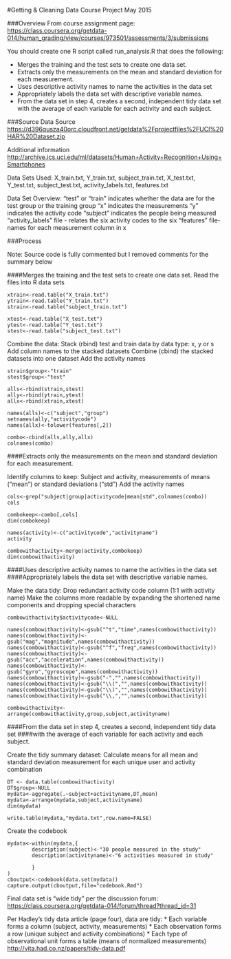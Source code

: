 #Getting & Cleaning Data Course Project
May 2015

###Overview
From course assignment page:
<https://class.coursera.org/getdata-014/human_grading/view/courses/973501/assessments/3/submissions>

You should create one R script called run_analysis.R that does the following:

* Merges the training and the test sets to create one data set.
* Extracts only the measurements on the mean and standard deviation for each measurement. 
* Uses descriptive activity names to name the activities in the data set
* Appropriately labels the data set with descriptive variable names. 
* From the data set in step 4, creates a second, independent tidy data set with the average of each variable for each activity and each subject.

###Source Data
Source
<https://d396qusza40orc.cloudfront.net/getdata%2Fprojectfiles%2FUCI%20HAR%20Dataset.zip>

Additional information
<http://archive.ics.uci.edu/ml/datasets/Human+Activity+Recognition+Using+Smartphones>

Data Sets Used:
X_train.txt, Y_train.txt, subject_train.txt, 
X_test.txt, Y_test.txt, subject_test.txt, 
activity_labels.txt, features.txt

Data Set Overview:
"test" or "train" indicates whether the data are for  the test group or the training group
"x" indicates the measurements
"y" indicates the activity code
"subject" indicates the people being measured
"activity_labels" file - relates the six activity codes to the six
"features " file- names for each measurement column in x

###Process

Note: Source code is fully commented but I removed comments for the summary below

####Merges the training and the test sets to create one data set.
Read the files into R data sets

```
xtrain<-read.table("X_train.txt")
ytrain<-read.table("Y_train.txt")
strain<-read.table("subject_train.txt")

xtest<-read.table("X_test.txt")
ytest<-read.table("Y_test.txt")
stest<-read.table("subject_test.txt")
```

Combine the data:
Stack (rbind) test and train data by data type: x, y or s
Add column names to the stacked datasets
Combine (cbind) the stacked datasets into one dataset
Add the activity names

```
strain$group<-"train"
stest$group<-"test"

alls<-rbind(strain,stest)
ally<-rbind(ytrain,ytest)
allx<-rbind(xtrain,xtest)

names(alls)<-c("subject","group")
setnames(ally,"activitycode")
names(allx)<-tolower(features[,2])

combo<-cbind(alls,ally,allx)
colnames(combo)
```

####Extracts only the measurements on the mean and standard deviation for each measurement. 

Identify columns to keep:
Subject and activity, measurements of means ("mean")  or standard deviations ("std")
Add the activity names

```
cols<-grep("subject|group|activitycode|mean|std",colnames(combo))
cols

combokeep<-combo[,cols]
dim(combokeep)

names(activity)<-c("activitycode","activityname")
activity

combowithactivity<-merge(activity,combokeep)
dim(combowithactivity)
```

####Uses descriptive activity names to name the activities in the data set
####Appropriately labels the data set with descriptive variable names. 

Make the data tidy:
Drop redundant activity code column (1:1 with activity name)
Make the columns more readable by expanding the shortened name components and dropping special characters

```
combowithactivity$activitycode<-NULL

names(combowithactivity)<-gsub("^t","time",names(combowithactivity))
names(combowithactivity)<-gsub("mag","magnitude",names(combowithactivity))
names(combowithactivity)<-gsub("^f","freq",names(combowithactivity))
names(combowithactivity)<-gsub("acc","acceleration",names(combowithactivity))
names(combowithactivity)<-gsub("gyro","gyroscope",names(combowithactivity))
names(combowithactivity)<-gsub("-","",names(combowithactivity))
names(combowithactivity)<-gsub("\\(","",names(combowithactivity))
names(combowithactivity)<-gsub("\\)","",names(combowithactivity))
names(combowithactivity)<-gsub("\\,","",names(combowithactivity))

combowithactivity<-arrange(combowithactivity,group,subject,activityname)
```

####From the data set in step 4, creates a second, independent tidy data set 
####with the average of each variable for each activity and each subject.

Create the tidy summary dataset:
Calculate means for all mean and standard deviation measurement for each unique user and activity combination

```
DT <- data.table(combowithactivity)
DT$group<-NULL
mydata<-aggregate(.~subject+activityname,DT,mean)
mydata<-arrange(mydata,subject,activityname)
dim(mydata)

write.table(mydata,"mydata.txt",row.name=FALSE)
```

Create the codebook

```
mydata<-within(mydata,{
        description(subject)<-"30 people measured in the study"
        description(activityname)<-"6 activities measured in study"
        
        }
)
cboutput<-codebook(data.set(mydata))
capture.output(cboutput,file="codebook.Rmd")
```

Final data set is "wide tidy" per the discussion forum:
<https://class.coursera.org/getdata-014/forum/thread?thread_id=31>

Per Hadley's tidy data article (page four), data are tidy:
* Each variable forms a column (subject, activity, measurements)
* Each observation forms a row (unique subject and activity combinations)
* Each type of observational unit forms a table (means of normalized measurements)
<http://vita.had.co.nz/papers/tidy-data.pdf>

